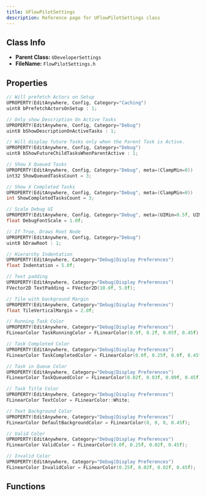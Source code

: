 ```yaml
---
title: UFlowPilotSettings
description: Reference page for UFlowPilotSettings class
---
```


## Class Info
- __Parent Class:__ `UDeveloperSettings`
- __FileName:__ `FlowPilotSettings.h`
## Properties

```cpp
// Will prefetch Actors on Setup 
UPROPERTY(EditAnywhere, Config, Category="Caching")
uint8 bPrefetchActorsOnSetup : 1;

// Only show Description On Active Tasks 
UPROPERTY(EditAnywhere, Config, Category="Debug")
uint8 bShowDescriptionOnActiveTasks : 1;

// Will display future Tasks only when the Parent Task is Active. 
UPROPERTY(EditAnywhere, Config, Category="Debug")
uint8 bShowFutureChildTasksWhenParentActive : 1;

// Show X Queued Tasks 
UPROPERTY(EditAnywhere, Config, Category="Debug", meta=(ClampMin=0))
int32 ShowQueuedTasksCount = 3;

// Show X Completed Tasks 
UPROPERTY(EditAnywhere, Config, Category="Debug", meta=(ClampMin=0))
int ShowCompletedTasksCount = 3;

// Scale Debug UI 
UPROPERTY(EditAnywhere, Config, Category="Debug", meta=(UIMin=0.5f, UIMax=2.0f))
float DebugFontScale = 1.0f;

// If True, Draws Root Node 
UPROPERTY(EditAnywhere, Config, Category="Debug")
uint8 bDrawRoot : 1;

// Hierarchy Indentation 
UPROPERTY(EditAnywhere, Category="Debug|Display Preferences")
float Indentation = 5.0f;

// Text padding 
UPROPERTY(EditAnywhere, Category="Debug|Display Preferences")
FVector2D TextPadding = FVector2D(10.0f, 5.0f);

// Tile with background Margin 
UPROPERTY(EditAnywhere, Category="Debug|Display Preferences")
float TileVerticalMargin = 2.0f;

// Running Task Color 
UPROPERTY(EditAnywhere, Category="Debug|Display Preferences")
FLinearColor TaskRunningColor = FLinearColor(0.9f, 0.2f, 0.05f, 0.45f);

// Task Completed Color 
UPROPERTY(EditAnywhere, Category="Debug|Display Preferences")
FLinearColor TaskCompletedColor = FLinearColor(0.0f, 0.25f, 0.0f, 0.45f);

// Task in Queue Color 
UPROPERTY(EditAnywhere, Category="Debug|Display Preferences")
FLinearColor TaskQueuedColor = FLinearColor(0.02f, 0.03f, 0.09f, 0.45f);

// Task Title Color 
UPROPERTY(EditAnywhere, Category="Debug|Display Preferences")
FLinearColor TextColor = FLinearColor::White;

// Text Background Color 
UPROPERTY(EditAnywhere, Category="Debug|Display Preferences")
FLinearColor DefaultBackgroundColor = FLinearColor(0, 0, 0, 0.45f);

// Valid Color 
UPROPERTY(EditAnywhere, Category="Debug|Display Preferences")
FLinearColor ValidColor = FLinearColor(0.0f, 0.25f, 0.02f, 0.45f);

// Invalid Color 
UPROPERTY(EditAnywhere, Category="Debug|Display Preferences")
FLinearColor InvalidColor = FLinearColor(0.25f, 0.02f, 0.02f, 0.45f);

```
## Functions

